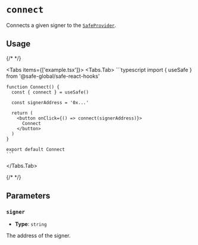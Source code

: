 
# `connect`

Connects a given signer to the [`SafeProvider`](../safeprovider.mdx).

## Usage

{/* <!-- vale off --> */}

<Tabs items={['example.tsx']}>
  <Tabs.Tab>
    ```typescript
    import { useSafe } from '@safe-global/safe-react-hooks'

    function Connect() {
      const { connect } = useSafe()

      const signerAddress = '0x...'

      return (
        <button onClick={() => connect(signerAddress)}>
          Connect
        </button>
      )
    }

    export default Connect
    ```
  </Tabs.Tab>
</Tabs>

{/* <!-- vale on --> */}

## Parameters

### `signer`

- **Type**: `string`

The address of the signer.
